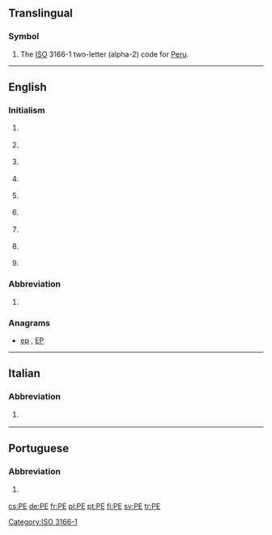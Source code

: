{{also|Appendix:Variations of "pe"}}
==Translingual==

===Symbol===
{{head|mul|symbol}}
# The [[ISO]] 3166-1 two-letter (alpha-2) code for [[Peru]].

[[Category:ISO 3166-1]]
----

==English==

===Initialism===
{{en-initialism}}

# {{business}} {{initialism of|Professional Engineer}}
# {{education}} {{initialism of|physical education}}
# {{education}} {{initialism of|preliminary examination|Preliminary Examination}}
# {{geography|Canada}} {{initialism of|Prince Edward Island}} {{gloss|A Canadian province}}
# {{organic compound}} {{initialism of|polyethylene}}
# {{pathology}} {{initialism of|pulmonary embolism}}
# {{software}} {{initialism of|portable executable|Portable Executable}}
# {{software}} {{initialism of|[[portable|Portable]] [[edition|Edition]]}} {{gloss|usually used for a software version}}
# {{software}} {{initialism of|Windows Preinstallation Environment|Preinstallation Environment}}

===Abbreviation===
{{en-abbreviation}}

# {{geography|Brazil}} {{abbreviation of|Pernambuco}} {{gloss|This is a state of [[Brazil]]}}

===Anagrams===
* [[ep#English|ep]] , [[EP#English|EP]]

----

==Italian==

===Abbreviation===
{{it-abbreviation}}

# {{abbreviation of|Pescara|lang=it}} {{gloss|It is a city in Abruzzo}}

----

==Portuguese==

===Abbreviation===
{{pt-abbreviation}}

# {{abbreviation of|Pernambuco|lang=pt}} {{gloss|Brazilian state}}

[[cs:PE]]
[[de:PE]]
[[fr:PE]]
[[pl:PE]]
[[pt:PE]]
[[fi:PE]]
[[sv:PE]]
[[tr:PE]]